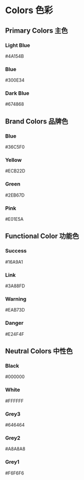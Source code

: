 

<Meta title="02 - Colors 色彩" component={ColorBlock} />

# Colors 色彩

## Primary Colors 主色

<ColorBlock type="primary" degree="light">
  <h3>Light Blue</h3>
  <p>#4A154B</p>
</ColorBlock>
<ColorBlock type="primary">
  <h3>Blue</h3>
  <p>#300E34</p>
</ColorBlock>
<ColorBlock type="primary" degree="dark">
  <h3>Dark Blue</h3>
  <p>#674868</p>
</ColorBlock>

## Brand Colors 品牌色

<div>
  <ColorBlock type="brand" degree="blue">
    <h3>Blue</h3>
    <p>#36C5F0</p>
  </ColorBlock>
  <ColorBlock type="brand" degree="yellow">
    <h3>Yellow</h3>
    <p>#ECB22D</p>
  </ColorBlock>
  <ColorBlock type="brand" degree="green">
    <h3>Green</h3>
    <p>#2EB67D</p>
  </ColorBlock>
  <ColorBlock type="brand" degree="pink">
    <h3>Pink</h3>
    <p>#E01E5A</p>
  </ColorBlock>
</div>

## Functional Color 功能色

<div>
  <ColorBlock type="functional" degree="success">
    <h3>Success</h3>
    <p>#16A9A1</p>
  </ColorBlock>
  <ColorBlock type="functional" degree="info">
    <h3>Link</h3>
    <p>#3A88FD</p>
  </ColorBlock>
  <ColorBlock type="functional" degree="warning">
    <h3>Warning</h3>
    <p>#EAB73D</p>
  </ColorBlock>
  <ColorBlock type="functional" degree="danger">
    <h3>Danger</h3>
    <p>#E24F4F</p>
  </ColorBlock>
</div>

## Neutral Colors 中性色

<div>
  <ColorBlock type="neutral" degree="black">
    <h3>Black</h3>
    <p>#000000</p>
  </ColorBlock>
  <ColorBlock type="neutral" degree="white">
    <h3>White</h3>
    <p>#FFFFFF</p>
  </ColorBlock>
</div>
<div>
  <ColorBlock type="neutral" degree="dark-gray">
    <h3>Grey3</h3>
    <p>#646464</p>
  </ColorBlock>
  <ColorBlock type="neutral" degree="middle-gray">
    <h3>Grey2</h3>
    <p>#A8A8A8</p>
  </ColorBlock>
  <ColorBlock type="neutral" degree="light-gray">
    <h3>Grey1</h3>
    <p>#F6F6F6</p>
  </ColorBlock>
</div>
